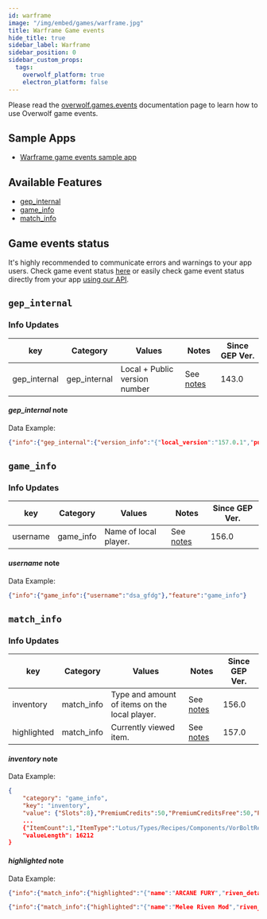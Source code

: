 ```yaml
---
id: warframe
image: "/img/embed/games/warframe.jpg"
title: Warframe Game events
hide_title: true
sidebar_label: Warframe
sidebar_position: 0
sidebar_custom_props:
  tags:
    overwolf_platform: true
    electron_platform: false
---
```


<!-- GENERATED USING /scripts/generate.js -->

<head>
  <meta name="keywords" content="API for Warframe, Warframe API, SDK for Warframe, Warframe SDK"/>
</head>

<GameInfo gameId={8954} page="docs" />

Please read the [overwolf.games.events](/api/live-game-data) documentation page to learn how to use Overwolf game events.

## Sample Apps
* [Warframe game events sample app](https://github.com/overwolf/events-sample-apps)

## Available Features

* [gep_internal](#gep_internal)
* [game_info](#game_info)
* [match_info](#match_info)

## Game events status

It's highly recommended to communicate errors and warnings to your app users. Check game event status [here](/status/) or easily check game event status directly from your app [using our API](/topics/using-events/how-to-check-events-status-from-app).

## `gep_internal`

### Info Updates

key          | Category    | Values                    | Notes                 | Since GEP Ver. |
------------ | ------------| ------------------------- | --------------------- | ------------- | 
gep_internal | gep_internal| Local + Public version number|See [notes](#gep_internal-note)|   143.0       |

#### *gep_internal* note

Data Example:

```json
{"info":{"gep_internal":{"version_info":"{"local_version":"157.0.1","public_version":"157.0.1","is_updated":true}"}},"feature":"gep_internal"}
```

## `game_info`

### Info Updates

key          | Category    | Values                    | Notes                 | Since GEP Ver. |
------------ | ------------| ------------------------- | --------------------- | ------------- | 
username    | game_info   | Name of local player.      |See [notes](#username-note)|   156.0       |

#### *username* note

Data Example:

```json
{"info":{"game_info":{"username":"dsa_gfdg"},"feature":"game_info"}
```

## `match_info`

### Info Updates

key          | Category    | Values                    | Notes                 | Since GEP Ver. |
------------ | ------------| ------------------------- | --------------------- | ------------- | 
inventory    | match_info  | Type and amount of items on the local player.|See [notes](#inventory-note)|   156.0       |
highlighted  | match_info  | Currently viewed item.    |See [notes](#highlighted-note)|   157.0       |


#### *inventory* note

Data Example:

```json
{
    "category": "game_info",
    "key": "inventory",
    "value": {"Slots":8},"PremiumCredits":50,"PremiumCreditsFree":50,"PveBonusLoadoutBin":{"Slots":0},"PvpBonusLoadoutBin":{"Slots":0},
    ...
    {"ItemCount":1,"ItemType":"Lotus/Types/Recipes/Components/VorBoltRemoverFakeItem"}],
    "valueLength": 16212
}
```

#### *highlighted* note

Data Example:

```json
{"info":{"match_info":{"highlighted":"{"name":"ARCANE FURY","riven_details":[]}"}},"feature":"match_info"}

{"info":{"match_info":{"highlighted":"{"name":"Melee Riven Mod","riven_details":{"lvl":8,"pol":"AP_ATTACK","lim":795832191,"buffs":[{"Tag":"WeaponMeleeComboInitialBonusMod","Value":"+20.2"},{"Tag":"WeaponCritDamageMod","Value":"+77.7"},{"Tag":"WeaponMeleeDamageMod","Value":"+126"}],"curses":[{"Tag":"WeaponStunChanceMod","Value":"-60"}],"compat":"/Lotus/Weapons/Tenno/Melee/Swords/TnRailjackGreatKatana/TnRailJackGreatKatanaWeapon","lvlReq":16,"rerolls":123}}"}},"feature":"match_info"}

```
